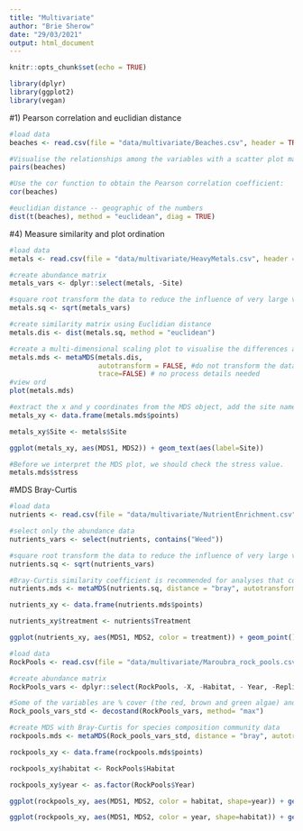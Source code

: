 ```yaml
---
title: "Multivariate"
author: "Brie Sherow"
date: "29/03/2021"
output: html_document
---
```


```r
knitr::opts_chunk$set(echo = TRUE)
```

```r

library(dplyr)
library(ggplot2)
library(vegan)
```
#1) Pearson correlation and euclidian distance
```r
#load data
beaches <- read.csv(file = "data/multivariate/Beaches.csv", header = TRUE)

#Visualise the relationships among the variables with a scatter plot matrix.
pairs(beaches)

#Use the cor function to obtain the Pearson correlation coefficient:
cor(beaches)

#euclidian distance -- geographic of the numbers
dist(t(beaches), method = "euclidean", diag = TRUE)
```
#4) Measure similarity and plot ordination

```r
#load data
metals <- read.csv(file = "data/multivariate/HeavyMetals.csv", header = TRUE)  

#create abundance matrix
metals_vars <- dplyr::select(metals, -Site)

#square root transform the data to reduce the influence of very large values
metals.sq <- sqrt(metals_vars)

#create similarity matrix using Euclidian distance
metals.dis <- dist(metals.sq, method = "euclidean")

#create a multi-dimensional scaling plot to visualise the differences among sites
metals.mds <- metaMDS(metals.dis, 
                      autotransform = FALSE, #do not transform the data further
                      trace=FALSE) # no process details needed
#view ord
plot(metals.mds)

#extract the x and y coordinates from the MDS object, add the site names from our original data set and plot with ggplot using our site labels rather than points.
metals_xy <- data.frame(metals.mds$points)

metals_xy$Site <- metals$Site

ggplot(metals_xy, aes(MDS1, MDS2)) + geom_text(aes(label=Site))

#Before we interpret the MDS plot, we should check the stress value.
metals.mds$stress
```
#MDS Bray-Curtis
```r
#load data
nutrients <- read.csv(file = "data/multivariate/NutrientEnrichment.csv", header = TRUE)

#select only the abundance data
nutrients_vars <- select(nutrients, contains("Weed"))

#square root transform the data to reduce the influence of very large values
nutrients.sq <- sqrt(nutrients_vars)

#Bray-Curtis similarity coefficient is recommended for analyses that contrast the species composition of community data sets
nutrients.mds <- metaMDS(nutrients.sq, distance = "bray", autotransform = FALSE, trace=FALSE)

nutrients_xy <- data.frame(nutrients.mds$points)

nutrients_xy$treatment <- nutrients$Treatment

ggplot(nutrients_xy, aes(MDS1, MDS2, color = treatment)) + geom_point()
```
```r
#load data
RockPools <- read.csv(file = "data/multivariate/Maroubra_rock_pools.csv", header = TRUE)

#create abundance matrix
RockPools_vars <- dplyr::select(RockPools, -X, -Habitat, - Year, -Replicate)

#Some of the variables are % cover (the red, brown and green algae) and some are counts of individual animals. Clearly 100% cover is not equivalent to 100 snails, so we can standardise these variables to ensure each variable is on the same scale. We can use the function decostand from vegan to standardise each variable by the maximum value of that variable. We then end up with all variables having values between 0 and 1.
Rock_pools_vars_std <- decostand(RockPools_vars, method= "max")

#create MDS with Bray-Curtis for species composition community data
rockpools.mds <- metaMDS(Rock_pools_vars_std, distance = "bray", autotransform = FALSE, trace=FALSE)

rockpools_xy <- data.frame(rockpools.mds$points)

rockpools_xy$habitat <- RockPools$Habitat

rockpools_xy$year <- as.factor(RockPools$Year)

ggplot(rockpools_xy, aes(MDS1, MDS2, color = habitat, shape=year)) + geom_point()

ggplot(rockpools_xy, aes(MDS1, MDS2, color = year, shape=habitat)) + geom_point()
```


